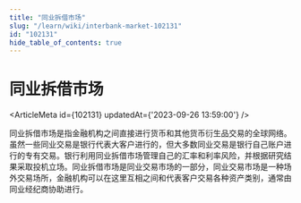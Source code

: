 ```yaml
---
title: "同业拆借市场"
slug: "/learn/wiki/interbank-market-102131"
id: "102131"
hide_table_of_contents: true
---
```



# 同业拆借市场

<ArticleMeta id={102131} updatedAt={'2023-09-26 13:59:00'} />
<div className='border-solid border-b border-t-0 my-4 border-[var(--ifm-color-gray-300)]' />

同业拆借市场是指金融机构之间直接进行货币和其他货币衍生品交易的全球网络。虽然一些同业交易是银行代表大客户进行的，但大多数同业交易是银行自己账户进行的专有交易。银行利用同业拆借市场管理自己的汇率和利率风险，并根据研究结果采取投机立场。同业拆借市场是同业交易市场的一部分，同业交易市场是一种场外交易场所，金融机构可以在这里互相之间和代表客户交易各种资产类别，通常由同业经纪商协助进行。
